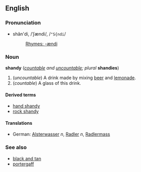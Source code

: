 ==English==
===Pronunciation===
*shăn'di, /ˈʃændi/, /<tt>"S{ndi</tt>/
*:[[Rhymes:English:-ændi|Rhymes: -ændi]]

===Noun===
'''shandy''' (''[[countable]] and [[uncountable]]; plural'' '''shandies''')

#(''uncountable'') A drink made by mixing [[beer]] and [[lemonade]].
#(''countable'') A glass of this drink.

====Derived terms====
*[[hand shandy]]
*[[rock shandy]]

====Translations====
*German: [[Alsterwasser]] ''n'', [[Radler]] ''n'', [[Radlermass]]

===See also===
*[[black and tan]]<!-- stout or porter plus lager or ale -->
*[[portergaff]]<!-- stout plus lemonade; also spelled with -a- instead of -er- and -af instead of -aff -->